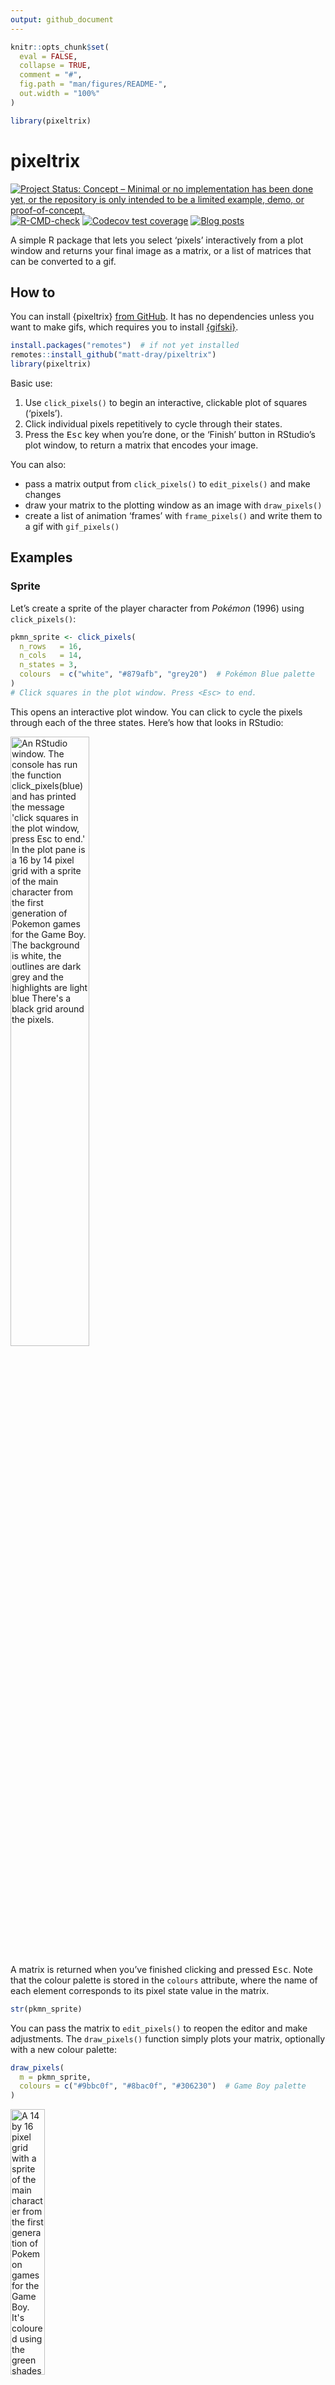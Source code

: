 ```yaml
---
output: github_document
---
```


<!-- README.md is generated from README.Rmd. Please edit that file -->

```r
knitr::opts_chunk$set(
  eval = FALSE,
  collapse = TRUE,
  comment = "#",
  fig.path = "man/figures/README-",
  out.width = "100%"
)

library(pixeltrix)
```

# pixeltrix

<!-- badges: start -->
[![Project Status: Concept – Minimal or no implementation has been done yet, or the repository is only intended to be a limited example, demo, or proof-of-concept.](https://www.repostatus.org/badges/latest/concept.svg)](https://www.repostatus.org/#concept)
[![R-CMD-check](https://github.com/matt-dray/tamRgo/workflows/R-CMD-check/badge.svg)](https://github.com/matt-dray/tamRgo/actions)
[![Codecov test coverage](https://codecov.io/gh/matt-dray/pixeltrix/branch/main/graph/badge.svg)](https://app.codecov.io/gh/matt-dray/pixeltrix?branch=main)
[![Blog posts](https://img.shields.io/badge/rostrum.blog-posts-008900?labelColor=000000&logo=data%3Aimage%2Fgif%3Bbase64%2CR0lGODlhEAAQAPEAAAAAABWCBAAAAAAAACH5BAlkAAIAIf8LTkVUU0NBUEUyLjADAQAAACwAAAAAEAAQAAAC55QkISIiEoQQQgghRBBCiCAIgiAIgiAIQiAIgSAIgiAIQiAIgRAEQiAQBAQCgUAQEAQEgYAgIAgIBAKBQBAQCAKBQEAgCAgEAoFAIAgEBAKBIBAQCAQCgUAgEAgCgUBAICAgICAgIBAgEBAgEBAgEBAgECAgICAgECAQIBAQIBAgECAgICAgICAgECAQECAQICAgICAgICAgEBAgEBAgEBAgICAgICAgECAQIBAQIBAgECAgICAgIBAgECAQECAQIBAgICAgIBAgIBAgEBAgECAgECAgICAgICAgECAgECAgQIAAAQIKAAAh%2BQQJZAACACwAAAAAEAAQAAAC55QkIiESIoQQQgghhAhCBCEIgiAIgiAIQiAIgSAIgiAIQiAIgRAEQiAQBAQCgUAQEAQEgYAgIAgIBAKBQBAQCAKBQEAgCAgEAoFAIAgEBAKBIBAQCAQCgUAgEAgCgUBAICAgICAgIBAgEBAgEBAgEBAgECAgICAgECAQIBAQIBAgECAgICAgICAgECAQECAQICAgICAgICAgEBAgEBAgEBAgICAgICAgECAQIBAQIBAgECAgICAgIBAgECAQECAQIBAgICAgIBAgIBAgEBAgECAgECAgICAgICAgECAgECAgQIAAAQIKAAA7)](https://www.rostrum.blog/tags/pixeltrix/)
<!-- badges: end -->

A simple R package that lets you select ‘pixels’ interactively from a plot window and returns your final image as a matrix, or a list of matrices that can be converted to a gif.

## How to

You can install {pixeltrix} [from GitHub](https://github.com/matt-dray/pixeltrix). It has no dependencies unless you want to make gifs, which requires you to install [{gifski}](https://cloud.r-project.org/web/packages/gifski/index.html).

```r
install.packages("remotes")  # if not yet installed
remotes::install_github("matt-dray/pixeltrix")
library(pixeltrix)
```

Basic use:

1. Use `click_pixels()` to begin an interactive, clickable plot of squares ('pixels').
2. Click individual pixels repetitively to cycle through their states.
3. Press the <kbd>Esc</kbd> key when you're done, or the 'Finish' button in RStudio's plot window, to return a matrix that encodes your image.

You can also:

* pass a matrix output from `click_pixels()` to `edit_pixels()` and make changes
* draw your matrix to the plotting window as an image with `draw_pixels()`
* create a list of animation 'frames' with `frame_pixels()` and write them to a gif with `gif_pixels()`

## Examples

### Sprite

Let's create a sprite of the player character from _Pokémon_ (1996) using `click_pixels()`:

```r
pkmn_sprite <- click_pixels(
  n_rows   = 16,
  n_cols   = 14,
  n_states = 3,
  colours  = c("white", "#879afb", "grey20")  # Pokémon Blue palette
)
# Click squares in the plot window. Press <Esc> to end.
```

This opens an interactive plot window. You can click to cycle the pixels through each of the three states. Here's how that looks in RStudio:

<img src="man/figures/pkmn-rstudio.png" alt="An RStudio window. The console has run the function click_pixels(blue) and has printed the message 'click squares in the plot window, press Esc to end.' In the plot pane is a 16 by 14 pixel grid with a sprite of the main character from the first generation of Pokemon games for the Game Boy. The background is white, the outlines are dark grey and the highlights are light blue There's a black grid around the pixels." width="50%">

A matrix is returned when you've finished clicking and pressed <kbd>Esc</kbd>. Note that the colour palette is stored in the `colours` attribute, where the name of each element corresponds to its pixel state value in the matrix.

```r
str(pkmn_sprite)
```

You can pass the matrix to `edit_pixels()` to reopen the editor and make adjustments. The `draw_pixels()` function simply plots your matrix, optionally with a new colour palette:

```r
draw_pixels(
  m = pkmn_sprite,
  colours = c("#9bbc0f", "#8bac0f", "#306230")  # Game Boy palette
)
```

<img src="man/figures/pkmn.png" alt="A 14 by 16 pixel grid with a sprite of the main character from the first generation of Pokemon games for the Game Boy. It's coloured using the green shades of the original Game Boy." width="33%">

### Animation

You can create multiple animation frames with `frame_pixels()`. The prior frame is used as a template for the next. Here's how it might look to recreate Mario's walk cycle from _Super Mario Brothers_ (1983):

```r
mario_frames <- frame_pixels(
  n_rows   = 16,
  n_cols   = 16,
  n_states = 4,
  colours  = c("#8861FE", "#F6B95B", "#EF151A", "#7F6D14")
)
# Click squares in the plot window. Press <Esc> to end.
# Add a frame? y/n: y
# Click squares in the plot window. Press <Esc> to end.
# Current frame count: 2
# Add a frame? y/n: y
# Click squares in the plot window. Press <Esc> to end.
# Current frame count: 3
# Add a frame? y/n: n
# Final frame count: 3
```

The structure of the object is a list of matrices, where each matrix is a frame of the animation.

```r
str(mario_frames)
```

You can then convert the frames to a gif with `gif_pixels()`.

```r
gif_pixels(
  frames  = mario_frames, 
  colours = super_colours,
  file    = "super-mario.gif", 
  delay   = 0.15  # passed to gifski::save_gif()
)
# Inserting image 3 at 0.30s (100%)...
# Encoding to gif... done!
# [1] "super-mario.gif"
```

<img src="man/figures/mario.gif" alt="An animated 16 by 16 pixel grid with a coloured sprite of Mario from the original Super Mario Bros for the NES. There are three frames that each show a step in Mario's walk cycle." width="33%">
